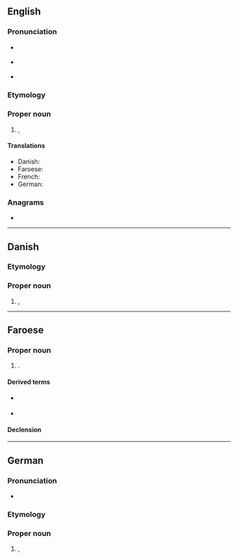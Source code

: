 {{also|bastian}}
==English==

===Pronunciation===
* {{a|RP}} {{IPA|/ˈbæsti.ən/|lang=en}}
* {{a|US}} {{IPA|/ˈbæsti.ən/|/ˈbæstʃən/|lang=en}}
* {{homophones|lang=en|bastion}}

===Etymology===
{{clipping of|lang=en|Sebastian}}

===Proper noun===
{{en-proper noun}}

# {{given name|lang=en|male|from=Ancient Greek}}, {{diminutive of|lang=en|Sebastian}}

====Translations====
{{trans-top|Cognates to Bastian}}
* Danish: {{t|da|Bastian}}
* Faroese: {{t|fo|Bastian}}
* French: {{t|fr|Bastien}}
* German: {{t|de|Bastian}}
{{trans-bottom}}

===Anagrams===
* {{anagrams|en|a=aabinst|abstain|banitsa}}

----

==Danish==

===Etymology===
{{clipping of|lang=da|Sebastian}}

===Proper noun===
{{da-proper noun}}

# {{given name|male|lang=da}}, {{diminutive of|lang=da|Sebastian}}

----

==Faroese==

===Proper noun===
{{head|fo|proper noun|g=m}}

# {{given name|male|lang=fo}}.

====Derived terms====
* {{l|fo|Bastiansson}} {{gloss|son of Bastian}} {{qualifier|patronymic}}
* {{l|fo|Bastiansdóttir}} {{gloss|daughter of Bastian}} {{qualifier|patronymic}}

====Declension====
{{fo-decl-proper-noun-s-indef|Bastian|Bastian|Bastiani|Bastians}}

----

==German==

===Pronunciation===
* {{audio|De-Bastian.ogg|Audio|lang=de}}

===Etymology===
{{clipping of|lang=de|Sebastian}}

===Proper noun===
{{head|de|proper noun}}

# {{given name|male|lang=de}}, {{diminutive of|lang=de|Sebastian}}